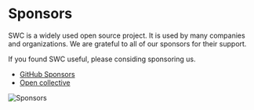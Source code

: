# Sponsors

SWC is a widely used open source project. It is used by many companies and organizations. We are grateful to all of our sponsors for their support.

If you found SWC useful, please considing sponsoring us.

- [GitHub Sponsors](https://github.com/sponsors/swc-project)
- [Open collective](https://opencollective.com/swc)

![Sponsors](https://raw.githubusercontent.com/swc-project/swc-sponsor-images/main/sponsors.svg)
